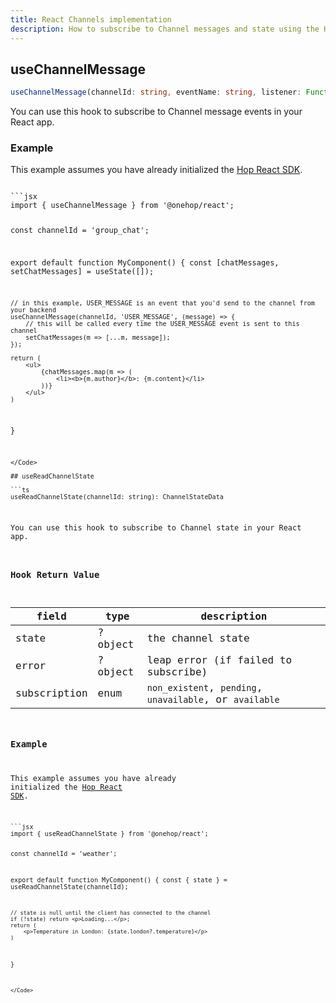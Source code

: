 ```yaml
---
title: React Channels implementation
description: How to subscribe to Channel messages and state using the Hop React SDK
---
```



## useChannelMessage

```ts
useChannelMessage(channelId: string, eventName: string, listener: Function): void
```

You can use this hook to subscribe to Channel message events in your React app.

### Example

<Callout type="info">This example assumes you have already initialized the [Hop React SDK](/sdks/client/react).</Callout>

<Code>
```jsx
import { useChannelMessage } from '@onehop/react';

const channelId = 'group_chat';

export default function MyComponent() {
	const [chatMessages, setChatMessages] = useState([]);

	// in this example, USER_MESSAGE is an event that you'd send to the channel from your backend
	useChannelMessage(channelId, 'USER_MESSAGE', (message) => {
		// this will be called every time the USER_MESSAGE event is sent to this channel
		setChatMessages(m => [...m, message]);
	});

	return (
		<ul>
			{chatMessages.map(m => (
				<li><b>{m.author}</b>: {m.content}</li>
			))}
		</ul>
	)
}
```
</Code>

## useReadChannelState

```ts
useReadChannelState(channelId: string): ChannelStateData
```

You can use this hook to subscribe to Channel state in your React app.


### Hook Return Value
| field | type | description |
| ----- | ---- | ----------- |
| state | ?object | the channel state |
| error | ?object | leap error (if failed to subscribe) |
| subscription | enum | `non_existent`, `pending`, `unavailable`, or `available` |

### Example

<Callout type="info">This example assumes you have already initialized the [Hop React SDK](/sdks/client/react).</Callout>

<Code>
```jsx
import { useReadChannelState } from '@onehop/react';

const channelId = 'weather';

export default function MyComponent() {
	const { state } = useReadChannelState(channelId);

	// state is null until the client has connected to the channel
	if (!state) return <p>Loading...</p>;
	return (
		<p>Temperature in London: {state.london?.temperature}</p>
	)
}
```
</Code>
